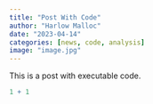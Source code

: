 ```yaml
---
title: "Post With Code"
author: "Harlow Malloc"
date: "2023-04-14"
categories: [news, code, analysis]
image: "image.jpg"
---
```


This is a post with executable code.

```r
1 + 1
```
